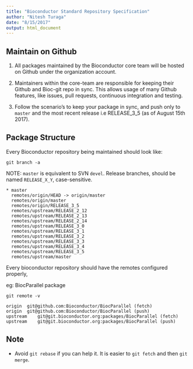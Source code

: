 ```yaml
---
title: "Bioconductor Standard Repository Specification"
author: "Nitesh Turaga"
date: "8/15/2017"
output: html_document
---
```


## Maintain on Github

1. All packages maintained by the Bioconductor core team will be hosted on 
   Github under the organization account. 
   
1. Maintainers within the core-team are responsible for keeping their Github and 
   Bioc-git repo in sync. This allows usage of many Github features, like issues,
   pull requests, continuous integration and testing.
   
1. Follow the scenario's to keep your package in sync, and push only to `master`
   and the most recent release i.e RELEASE_3_5 (as of August 15th 2017).

## Package Structure

Every Bioconductor repository being maintained should look like:

```
git branch -a
```

NOTE: `master` is equivalent to SVN `devel`. Release branches, should be named
      `RELEASE_X_Y`, case-sensitive.

```
* master
  remotes/origin/HEAD -> origin/master
  remotes/origin/master
  remotes/origin/RELEASE_3_5
  remotes/upstream/RELEASE_2_12
  remotes/upstream/RELEASE_2_13
  remotes/upstream/RELEASE_2_14
  remotes/upstream/RELEASE_3_0
  remotes/upstream/RELEASE_3_1
  remotes/upstream/RELEASE_3_2
  remotes/upstream/RELEASE_3_3
  remotes/upstream/RELEASE_3_4
  remotes/upstream/RELEASE_3_5
  remotes/upstream/master
```

Every bioconductor repository should have the remotes configured properly,

eg: BiocParallel package

```
git remote -v
```

```
origin	git@github.com:Bioconductor/BiocParallel (fetch)
origin	git@github.com:Bioconductor/BiocParallel (push)
upstream	git@git.bioconductor.org:packages/BiocParallel (fetch)
upstream	git@git.bioconductor.org:packages/BiocParallel (push)
```

## Note

- Avoid `git rebase` if you can help it. It is easier to `git fetch` and 
  then `git merge`. 